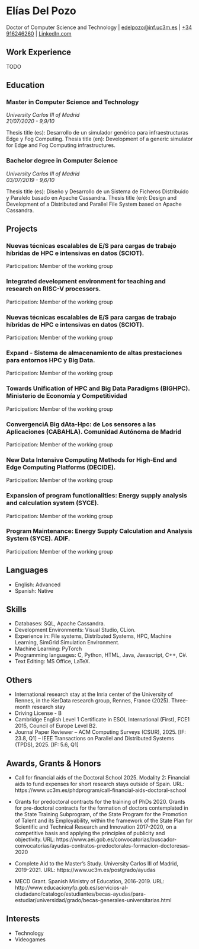# Elías Del Pozo
Doctor of Computer Science and Technology
| [edelpozo@inf.uc3m.es](mailto:edelpozo@inf.uc3m.es)
| [+34 916246260](tel:+34916246260)
| [LinkedIn.com](https://www.linkedin.com/in/edelpozop/)


## Work Experience

::: {.justify}

TODO


## Education

### Master in Computer Science and Technology
*University Carlos III of Madrid*  
*21/07/2020 - 9,9/10*

Thesis title (es): Desarrollo de un simulador genérico para infraestructuras Edge y Fog Computing.
Thesis title (en): Development of a generic simulator for Edge and Fog Computing infrastructures.

### Bachelor degree in Computer Science
*University Carlos III of Madrid*  
*03/07/2019 - 9,6/10*

Thesis title (es): Diseño y Desarrollo de un Sistema de Ficheros Distribuido y Paralelo basado en Apache Cassandra.
Thesis title (en): Design and Development of a Distributed and Parallel File System based on Apache Cassandra.


## Projects

### Nuevas técnicas escalables de E/S para cargas de trabajo híbridas de HPC e intensivas en datos (SCIOT).

Participation: Member of the working group

### Integrated development environment for teaching and research on RISC-V processors.

Participation: Member of the working group

### Nuevas técnicas escalables de E/S para cargas de trabajo híbridas de HPC e intensivas en datos (SCIOT).

Participation: Member of the working group

### Expand - Sistema de almacenamiento de altas prestaciones para entornos HPC y Big Data.

Participation: Member of the working group

### Towards Unification of HPC and Big Data Paradigms (BIGHPC). Ministerio de Economía y Competitividad

Participation: Member of the working group

### ConvergenciA Big dAta-Hpc: de Los sensores a las Aplicaciones (CABAHLA). Comunidad Autónoma de Madrid

Participation: Member of the working group

### New Data Intensive Computing Methods for High-End and Edge Computing Platforms (DECIDE).

Participation: Member of the working group

### Expansion of program functionalities: Energy supply analysis and calculation system (SYCE).

Participation: Member of the working group

### Program Maintenance: Energy Supply Calculation and Analysis System (SYCE). ADIF.

Participation: Member of the working group


## Languages

- English: Advanced
- Spanish: Native

## Skills

- Databases: SQL, Apache Cassandra. 
- Development Environments: Visual Studio, CLion.
- Experience in: File systems, Distributed Systems, HPC, Machine Learning, SimGrid Simulation Environment.
- Machine Learning: PyTorch
- Programming languages: C, Python, HTML, Java, Javascript, C++, C\#.
- Text Editing: MS Office, LaTeX.

## Others

- International research stay at the Inria center of the University of Rennes, in the KerData research group, Rennes, France (2025). Three-month research stay
- Driving License - B
- Cambridge English Level 1 Certificate in ESOL International (First), FCE1 2015, Council of Europe Level B2.
- Journal Paper Reviewer
-- ACM Computing Surveys (CSUR), 2025. [IF: 23.8, Q1]
-- IEEE Transactions on Parallel and Distributed Systems (TPDS), 2025. [IF: 5.6, Q1]
  
## Awards, Grants & Honors

- Call for financial aids of the Doctoral School 2025. Modality 2: Financial aids to fund expenses for short research stays outside of Spain. URL: https://www.uc3m.es/phdprogram/call-financial-aids-doctoral-school

- Grants for predoctoral contracts for the training of PhDs 2020. Grants for pre-doctoral contracts for the formation of doctors contemplated in the State Training Subprogram, of the State Program for the Promotion of Talent and its Employability, within the framework of the State Plan for Scientific and Technical Research and Innovation 2017-2020, on a competitive basis and applying the principles of publicity and objectivity. URL: https://www.aei.gob.es/convocatorias/buscador-convocatorias/ayudas-contratos-predoctorales-formacion-doctoresas-2020

- Complete Aid to the Master's Study. University Carlos III of Madrid, 2019-2021. URL: https://www.uc3m.es/postgrado/ayudas 

- MECD Grant. Spanish Ministry of Education, 2016-2019. URL: http://www.educacionyfp.gob.es/servicios-al-ciudadano/catalogo/estudiantes/becas-ayudas/para-estudiar/universidad/grado/becas-generales-universitarias.html 


## Interests

- Technology
- Videogames

:::